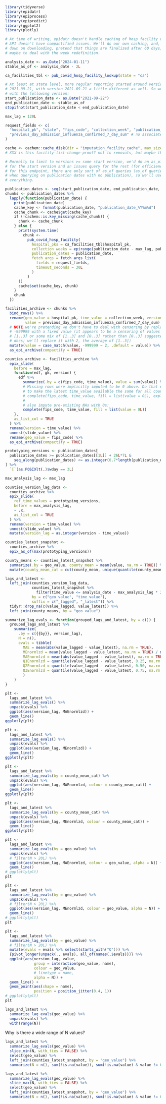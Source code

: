 

```r
library(tidyverse)
library(epidatr)
library(epiprocess)
library(epipredict)
library(ggplot2)
library(plotly)

# At time of writing, epidatr doesn't handle caching of hosp facility data, and
# API doesn't have compactified issues. We'll do our own caching, and, to cut
# down on downloading, pretend that things are finalized after 60 days, except
# maybe to deal with the week redefinition.

analysis_date <- as.Date("2024-01-11")
stable_as_of <- analysis_date - 2L

ca_facilities_tbl <- pub_covid_hosp_facility_lookup(state = "ca")

# At least at state level, more regular reporting started around version
# 2021-09-21, with version 2021-09-21 a little different as well. So we'll start
# with the following version:
start_publication_date <- as.Date("2021-09-22")
end_publication_date <- stable_as_of
stopifnot(start_publication_date < end_publication_date)

max_lag = 120L

request_fields <- c(
  "hospital_pk", "state", "fips_code", "collection_week", "publication_date",
  "previous_day_admission_influenza_confirmed_7_day_sum" # no associated coverage stat?
)

cache <- cachem::cache_disk(dir = "imputation_facility_cache", max_size = 1 * 1024^3)
# XXX is this facility-list-change-proof? not to removals, but maybe those won't happen

# Normally to limit to versions >= some start version, we'd do an as_of query
# for the start version and an issues query for the rest (for efficiency). But
# for this endpoint, there are only sort of as_of queries (as_of queries except
# when querying on publication dates with no publication), so we'll use them for
# everything.

publication_dates <- seq(start_publication_date, end_publication_date, by="day")
chunks <- publication_dates %>%
  lapply(function(publication_date) {
    print(publication_date)
    cache_key <- format(publication_date, "publication_date_%Y%m%d")
    cache_chunk <- cache$get(cache_key)
    if (!cachem::is.key_missing(cache_chunk)) {
      chunk <- cache_chunk
    } else {
      print(system.time(
        chunk <-
          pub_covid_hosp_facility(
            hospital_pks = ca_facilities_tbl$hospital_pk,
            collection_weeks = epirange(publication_date - max_lag, publication_date),
            publication_dates = publication_date,
            fetch_args = fetch_args_list(
              fields = request_fields,
              timeout_seconds = 30L
            )
          )
      ))
      cache$set(cache_key, chunk)
    }
    chunk
  })

facilities_archive <- chunks %>%
  bind_rows() %>%
  rename(geo_value = hospital_pk, time_value = collection_week, version = publication_date,
         value = previous_day_admission_influenza_confirmed_7_day_sum) %>%
  # NOTE we're pretending we don't have to deal with censoring by replacing
  # -999999 with a fixed value (it appears to be a censoring of values in
  # [1..3] or some mix of [1..3] and [0..3] rather than [0..3] suggested by
  # docs; we'll replace it with 2, the average of [1..3])
  mutate(value = case_match(value, -999999 ~ 2, .default = value)) %>%
  as_epi_archive(compactify = TRUE)

counties_archive <- facilities_archive %>%
  epix_slide(
    before = max_lag,
    function(edf, gk, version) {
      edf %>%
        summarize(.by = c(fips_code, time_value), value = sum(value)) %>%
        # Missing rows were implicitly imputed to be 0 above. Do that explicitly
        # to make the latest time_value available the same for all counties:
        # complete(fips_code, time_value, fill = list(value = 0L), explicit = FALSE)
        #
        # also impute pre-existing NAs with 0s:
        complete(fips_code, time_value, fill = list(value = 0L))
    },
    as_list_col = TRUE
  ) %>%
  rename(version = time_value) %>%
  unnest(slide_value) %>%
  rename(geo_value = fips_code) %>%
  as_epi_archive(compactify = TRUE)

prototyping_versions <- publication_dates[
  publication_dates >= publication_dates[[1L]] + 26L*7L &
    seq_along(publication_dates) <= as.integer(0.7*length(publication_dates)) + 1L
] %>%
  `[`(as.POSIXlt(.)$wday == 3L)

max_analysis_lag <- max_lag

counties_version_lag_data <-
  counties_archive %>%
  epix_slide(
    ref_time_values = prototyping_versions,
    before = max_analysis_lag,
    ~ .x,
    as_list_col = TRUE
  ) %>%
  rename(version = time_value) %>%
  unnest(slide_value) %>%
  mutate(version_lag = as.integer(version - time_value))

counties_latest_snapshot <-
  counties_archive %>%
  epix_as_of(max(prototyping_versions))

county_means <- counties_latest_snapshot %>%
  summarize(.by = geo_value, county_mean = mean(value, na.rm = TRUE)) %>%
  mutate(county_mean_cat = cut(county_mean, unique(quantile(county_mean, (0:4)/4)), include.lowest = TRUE))

lags_and_latest <-
  left_join(counties_version_lag_data,
            counties_latest_snapshot %>%
              filter(time_value <= analysis_date - max_analysis_lag * 2L),
            by = c("geo_value", "time_value"),
            suffix = c("_lagged", "_latest")) %>%
  tidyr::drop_na(c(value_lagged, value_latest)) %>%
  left_join(county_means, by = "geo_value")

summarize_lag_evals <- function(grouped_lags_and_latest, by = c()) {
  grouped_lags_and_latest %>%
    summarize(
      .by = c({{by}}, version_lag),
      N = n(),
      evals = tibble(
        MAE = mean(abs(value_lagged - value_latest), na.rm = TRUE),
        MEnormlzd = mean(value_lagged - value_latest, na.rm = TRUE) / mean(value_latest) * 100,
        MAEnormlzd = mean(abs(value_lagged - value_latest), na.rm = TRUE) / mean(value_latest) * 100,
        Q1Enormlzd = quantile(value_lagged - value_latest, 0.25, na.rm = TRUE) / mean(value_latest) * 100,
        Q2Enormlzd = quantile(value_lagged - value_latest, 0.50, na.rm = TRUE) / mean(value_latest) * 100,
        Q3Enormlzd = quantile(value_lagged - value_latest, 0.75, na.rm = TRUE) / mean(value_latest) * 100,
        )
    )
}

plt <-
  lags_and_latest %>%
  summarize_lag_evals() %>%
  unpack(evals) %>%
  ggplot(aes(version_lag, MAEnormlzd)) +
  geom_line()
ggplotly(plt)

plt <-
  lags_and_latest %>%
  summarize_lag_evals() %>%
  unpack(evals) %>%
  ggplot(aes(version_lag, MEnormlzd)) +
  geom_line()
ggplotly(plt)

plt <-
  lags_and_latest %>%
  summarize_lag_evals(by = county_mean_cat) %>%
  unpack(evals) %>%
  ggplot(aes(version_lag, MAEnormlzd, colour = county_mean_cat)) +
  geom_line()
ggplotly(plt)

plt <-
  lags_and_latest %>%
  summarize_lag_evals(by = county_mean_cat) %>%
  unpack(evals) %>%
  ggplot(aes(version_lag, MEnormlzd, colour = county_mean_cat)) +
  geom_line()
ggplotly(plt)

plt <-
  lags_and_latest %>%
  summarize_lag_evals(by = geo_value) %>%
  unpack(evals) %>%
  # filter(N > 20L) %>%
  ggplot(aes(version_lag, MAEnormlzd, colour = geo_value, alpha = N)) +
  geom_line()
# ggplotly(plt)
plt

plt <-
  lags_and_latest %>%
  summarize_lag_evals(by = geo_value) %>%
  unpack(evals) %>%
  # filter(N > 20L) %>%
  ggplot(aes(version_lag, MEnormlzd, colour = geo_value, alpha = N)) +
  geom_line()
# ggplotly(plt)
plt

plt <-
  lags_and_latest %>%
  summarize_lag_evals(by = geo_value) %>%
  # filter(N > 20L) %>%
  mutate(evals = evals %>% select(starts_with("Q"))) %>%
  {pivot_longer(unpack(., evals), all_of(names(.$evals)))} %>%
  ggplot(aes(version_lag, value,
             group = interaction(geo_value, name),
             colour = geo_value,
             # linetype = name,
             alpha = N)) +
  geom_line() +
  geom_point(aes(shape = name),
             position = position_jitter(0.4, 1))
# ggplotly(plt)
plt

lags_and_latest %>%
  summarize_lag_evals(geo_value) %>%
  unpack(evals) %>%
  with(range(N))

```

Why is there a wide range of N values?
```r
lags_and_latest %>%
  summarize_lag_evals(geo_value) %>%
  slice_min(N, with_ties = FALSE) %>%
  select(geo_value) %>%
  left_join(counties_latest_snapshot, by = "geo_value") %>%
  summarize(N = n(), sum(!is.na(value)), sum(!is.na(value) & value != 0))

lags_and_latest %>%
  summarize_lag_evals(geo_value) %>%
  slice_max(N, with_ties = FALSE) %>%
  select(geo_value) %>%
  left_join(counties_latest_snapshot, by = "geo_value") %>%
  summarize(N = n(), sum(!is.na(value)), sum(!is.na(value) & value != 0))
```
